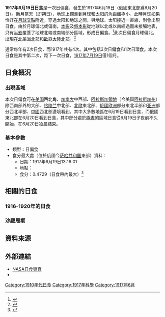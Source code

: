 {{Infobox Solar eclipse
| Year        = 1917
| Month       = 6
| Day         = 19
| Type        = 日偏食
| Image       = SE1917Jun19P.png
| Image size  = 200px
| Image intro = 1917年6月19日日偏食路徑圖
  <!--   日食資料   -->
| Gamma       = 1.2857
| Mag         = 0.4729
| Saros       = 116
| Saros total = 70
| Saros seq   = 67
  <!--     食甚     -->
| Duration    = 
| Location    = [[俄羅斯共和國|俄國]]今[[萨哈共和国|萨哈共和国]]東部
| Coords      = {{coord|66.2|N|150.1|E}}
| Width       = 
  <!--   開始時間   -->
| Partial     = 
| Start type  = 
| Centre      = 
| Greatest    = 13:16:01
  <!--     倒數     -->
| hour        = 13
| minute      = 16
| second      = 1
| Duration_s  = 
}}
'''1917年6月19日日食'''是一次日偏食，發生於1917年6月19日（俄國東北部爲6月20日）。[[新月|新月]]當天（即朔日），[[地球|地球]]上觀測到[[月球|月球]]和[[太阳|太阳]]的[[角距離|角距離]]極小，此時月球如果恰好在[[月球交點|月球交點]]附近，穿過太阳和地球之間，與地球、太阳接近一直線，則會出現日食。由於月球偏北或偏南，[[本影|本影]]及[[僞本影|僞本影]]從地球以北或以南經過而未接觸地表，只有[[半影|半影]]覆蓋了地球北端或南端部分區域，形成日偏食。<ref name="astron">{{cite web|author=樊忠玉|title=日（月）食|url=http://www.astron.ac.cn/bencandy-51-1630-1.htm|publisher=中国天文科普网|accessdate=2016-04-01|archive-date=2014-09-17|archive-url=https://web.archive.org/web/20140917080048/http://www.astron.ac.cn/bencandy-51-1630-1.htm|dead-url=no}}</ref>此次日偏食月球偏北，出現在[[北美洲|北美洲]]北部和[[歐亞大陸|歐亞大陸]]北部。<ref name="NASAGIF">{{cite web|author=Fred Espenak|title=Paritial Solar Eclipse of 1917 Jun 19|url=http://eclipse.gsfc.nasa.gov/SEplot/SEplot1901/SE1917Jun19P.GIF|publisher=NASA Eclipse Web Site|accessdate=2016-04-01|archive-date=2020-10-24|archive-url=https://web.archive.org/web/20201024104752/https://eclipse.gsfc.nasa.gov/SEplot/SEplot1901/SE1917Jun19P.GIF|dead-url=no}}{{en}}</ref>

通常每年有2次日食，而1917年共有4次。其中包括3次日偏食和1次日環食。本次日食是其中第二次，距下一次日食，[[1917年7月19日日食|1917年7月19日]]僅1個月。

== 日食概況 ==
=== 出現區域 ===
本次日偏食可在[[美国|美国]]西北角、[[加拿大|加拿大]]中西部、[[阿拉斯加領地|阿拉斯加領地]]（今美国[[阿拉斯加州|阿拉斯加州]]）除西南部外的大部、[[格陵兰|格陵兰]]中北部、[[北歐|北歐]]東北部、[[俄羅斯共和國|俄國]][[欧洲|欧洲]]部分東北半部和[[亚洲|亚洲]]部分西北半部、[[中國|中國]]西北部邊境看到。其中大多數地區在6月19日看到日食，而俄國東北部在6月20日看到日食，其中部分處於[[極晝|極晝]]的區域日食從6月19日子夜前不久開始，在6月20日凌晨結束。

=== 基本參數 ===
{{NoteUTC}}
* 類型：日偏食
* 食分最大處（位於俄國今[[萨哈共和国|萨哈共和国]]東部）資料：
** 日期：1917年6月19日13:16:01
** 地點：{{coord|66.2|N|150.1|E}}
** 食分：0.4729（日食帶內最大）<ref name="Besselian">{{cite web|author=Fred Espenak|title=Besselian Elements - Paritial Solar Eclipse of 1917 Jun 19|url=http://eclipse.gsfc.nasa.gov/SEsearch/SEdata.php?Ecl=19170619|publisher=NASA Eclipse Web Site|accessdate=2016-04-01|archive-date=2020-10-28|archive-url=https://web.archive.org/web/20201028003333/https://eclipse.gsfc.nasa.gov/SEsearch/SEdata.php?Ecl=19170619|dead-url=no}}{{en}}</ref>

== 相關的日食 ==
=== 1916-1920年的日食 ===
{{Solar eclipse set 1916-1920}}

=== 沙羅周期 ===
{{Solar Saros series 116}}

== 資料來源 ==
{{reflist}}

== 外部連結 ==
{{日食主題}}
* [http://eclipse.gsfc.nasa.gov/solar.html NASA日食專頁]{{Wayback|url=http://eclipse.gsfc.nasa.gov/solar.html |date=20190108200537 }}{{en}}
* {{Partial solar eclipse NASA reference|1901/SE1917Jun19P|19170619}}

{{Solar eclipses
|nature=日偏食
|previous=[[1917年1月23日日食|1917年1月23日日食]]
|natureprevious=日偏食
|next=[[1917年7月19日日食|1917年7月19日日食]]
|naturenext=日偏食
|previoussamenature=[[1917年1月23日日食|1917年1月23日日食]]
|nextsamenature=[[1917年7月19日日食|1917年7月19日日食]]
}}
{{日食}}

[[Category:1910年代日食|Category:1910年代日食]]
[[Category:1917年科學|Category:1917年科學]]
[[Category:1917年6月|Category:1917年6月]]